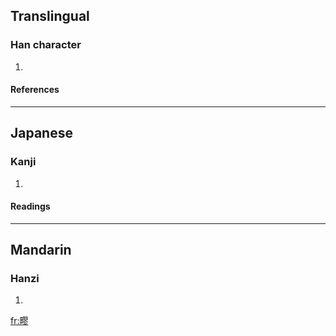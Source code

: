 ==Translingual==
===Han character===
{{Han char|rn=102|rad=田|as=11|sn=16|four=|canj=田尸一竹 (WSMH)}}
# {{defn|Han|sort=田11}}
====References====
{{Han ref|kx=0766.150|dkj=21936|dj=1176.250|hdz=42552.100|uh=7581|ud=30081}}

----
==Japanese==
===Kanji===
{{ja-kanji|grade=|rs=田11}}
# {{defn|Japanese}} 
====Readings====
{{ja-readings|on=[[りゅ]] (ryu), [[る]] (ru), [[きく]] (kiku), [[こく]] (koku), [[りゅう]] (ryū)|kun=[[やきばた]] (yakibata)|nanori=}}

----
==Mandarin==
===Hanzi===
{{cmn-hanzi|pin=[[liú]] (liu2)|wg=liu<sup>2</sup>}}
# {{defn|Mandarin}}

[[fr:疁]]